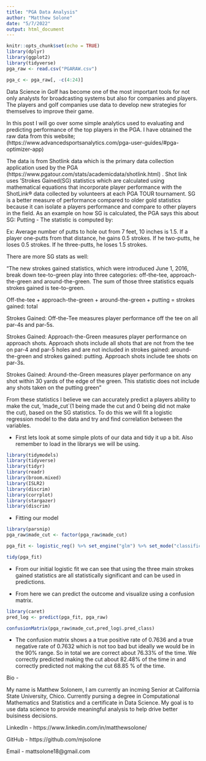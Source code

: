 ```yaml
---
title: "PGA Data Analysis"
author: "Matthew Solone"
date: "5/7/2022"
output: html_document
---
```


```r
knitr::opts_chunk$set(echo = TRUE)
library(dplyr)
library(ggplot2)
library(tidyverse)
pga_raw <- read.csv("PGARAW.csv")

pga_c <- pga_raw[, -c(4:24)]

```

Data Science in Golf has become one of the most important tools for not only analysts for broadcasting systems but also for companies and players. The players and golf companies use data to develop new strategies for themselves to improve their game.

In this post I will go over some simple analytics used to evaluating and predicting performance of the top players in the PGA. I have obtained the raw data from this website; (https://www.advancedsportsanalytics.com/pga-user-guides/#pga-optimizer-app)

The data is from Shotlink data which is the primary data collection application used by the PGA (https://www.pgatour.com/stats/academicdata/shotlink.html) . Shot link uses 'Strokes Gained(SG) statistics which are calculated using mathematical equations that incorporate player performance with the ShotLink® data collected by volunteers at each PGA TOUR tournament. SG is a better measure of performance compared to older gold statistics because it can isolate a players performance and compare to other players in the field. As an example on how SG is calculated, the PGA says this about SG: Putting - 
The statistic is computed by:

Ex: Average number of putts to hole out from 7 feet, 10 inches is 1.5.
If a player one-putts from that distance, he gains 0.5 strokes.
If he two-putts, he loses 0.5 strokes.
If he three-putts, he loses 1.5 strokes.

There are more SG stats as well: 

"The new strokes gained statistics, which were introduced June 1, 2016, break down tee-to-green play into three categories: off-the-tee, approach-the-green and around-the-green. The sum of those three statistics equals strokes gained is tee-to-green.

Off-the-tee + approach-the-green + around-the-green + putting = strokes gained: total

Strokes Gained: Off-the-Tee measures player performance off the tee on all par-4s and par-5s.

Strokes Gained: Approach-the-Green measures player performance on approach shots. Approach shots include all shots that are not from the tee on par-4 and par-5 holes and are not included in strokes gained: around-the-green and strokes gained: putting. Approach shots include tee shots on par-3s.

Strokes Gained: Around-the-Green measures player performance on any shot within 30 yards of the edge of the green. This statistic does not include any shots taken on the putting green"

From these statistics I believe we can accurately predict a players ability to make the cut, 'made_cut`(1 being made the cut and 0 being did not make the cut), based on the SG statistics. To do this we will fit a logistic regression model to the data and try and find correlation between the variables.

* First lets look at some simple plots of our data and tidy it up a bit. Also remember to load in the librarys we will be using.
```r
library(tidymodels) 
library(tidyverse)
library(tidyr)
library(readr)
library(broom.mixed)
library(ISLR2)
library(discrim)
library(corrplot)
library(stargazer)
library(discrim)
```


* Fitting our model 
```r
library(parsnip)
pga_raw$made_cut <- factor(pga_raw$made_cut)

pga_fit <- logistic_reg() %>% set_engine("glm") %>% set_mode("classification") %>% fit(made_cut ~ sg_putt + sg_app + sg_ott , data = pga_raw)

tidy(pga_fit)
```
* From our initial logistic fit we can see that using the three main strokes gained statistics are all statistically significant and can be used in predictions. 

* From here we can predict the outcome and visualize using a confusion matrix.

```r
library(caret)
pred_log <- predict(pga_fit, pga_raw)

confusionMatrix(pga_raw$made_cut,pred_log$.pred_class)
```

* The confusion matrix shows a a true positive rate of 0.7636 and a true negative rate of 0.7632 which is not too bad but ideally we would be in the 90% range. So in total we are correct about 76.33% of the time. We correctly predicted making the cut about 82.48% of the time in and correctly predicted not making the cut 68.85 % of the time. 


Bio - 

My name is Matthew Solonem, I am currently an incming Senior at California State University, Chico. Currently pursing a degree in Computational Mathematics and Statistics and a certificate in Data Science. My goal is to use data science to provide meaningful analysis to help drive better buisiness decisions.

LinkedIn - https://www.linkedin.com/in/matthewsolone/

GitHub - https://github.com/mjsolone

Email - mattsolone18@gmail.com